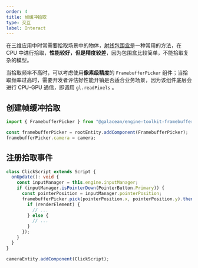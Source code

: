 ```yaml
---
order: 4
title: 帧缓冲拾取
type: 交互
label: Interact
---
```


在三维应用中时常需要拾取场景中的物体，[射线包围盒](docs/physics/query/raycast)是一种常用的方法，在 CPU 中进行拾取，**性能较好，但是精度较差**，因为包围盒比较简单，不能拾取复杂的模型。

当拾取频率不高时，可以考虑使用**像素级精度**的 `FramebufferPicker` 组件；当拾取频率过高时，需要开发者评估好性能开销是否适合业务场景，因为该组件底层会进行 CPU-GPU 通信，即调用 `gl.readPixels` 。

## 创建帧缓冲拾取

```typescript
import { FramebufferPicker } from "@galacean/engine-toolkit-framebuffer-picker";

const framebufferPicker = rootEntity.addComponent(FramebufferPicker);
framebufferPicker.camera = camera;
```

## 注册拾取事件

```typescript
class ClickScript extends Script {
  onUpdate(): void {
    const inputManager = this.engine.inputManager;
    if (inputManager.isPointerDown(PointerButton.Primary)) {
      const pointerPosition = inputManager.pointerPosition;
      framebufferPicker.pick(pointerPosition.x, pointerPosition.y).then((renderElement) => {
        if (renderElement) {
          // ...
        } else {
          // ...
        }
      });
    }
  }
}

cameraEntity.addComponent(ClickScript);
```

